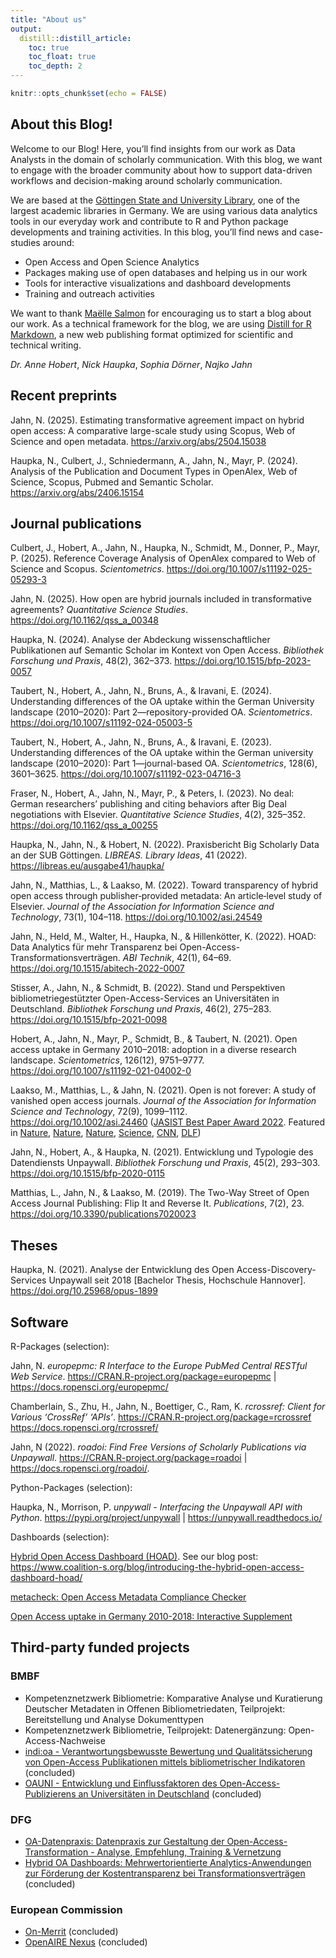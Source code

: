 ```yaml
---
title: "About us"
output:
  distill::distill_article:
    toc: true
    toc_float: true
    toc_depth: 2
---
```


```r
knitr::opts_chunk$set(echo = FALSE)
```

## About this Blog!

Welcome to our Blog! Here, you'll find insights from our work as Data Analysts in the domain of scholarly communication. With this blog, we want to engage with the broader community about how to support data-driven workflows and decision-making around scholarly communication.

We are based at the [Göttingen State and University Library](https://www.sub.uni-goettingen.de/en/news/), one of the largest academic libraries in Germany. We are using various data analytics tools in our everyday work and contribute to R and Python package developments and training activities. In this blog, you'll find news and case-studies around:

- Open Access and Open Science Analytics
- Packages making use of open databases and helping us in our work
- Tools for interactive visualizations and dashboard developments
- Training and outreach activities 

We want to thank [Maëlle Salmon](https://masalmon.eu/) for encouraging us to start a blog about our work. As a technical framework for the blog, we are using [Distill for R Markdown](https://rstudio.github.io/distill/), a new web publishing format optimized for scientific and technical writing. 

*Dr. Anne Hobert*, *Nick Haupka*, *Sophia Dörner*, *Najko Jahn*

## Recent preprints

Jahn, N. (2025). Estimating transformative agreement impact on hybrid open access: A comparative large-scale study using Scopus, Web of Science and open metadata. <https://arxiv.org/abs/2504.15038>

Haupka, N., Culbert, J., Schniedermann, A., Jahn, N., Mayr, P. (2024). Analysis of the Publication and Document Types in OpenAlex, Web of Science, Scopus, Pubmed and Semantic Scholar. <https://arxiv.org/abs/2406.15154>

## Journal publications

Culbert, J., Hobert, A., Jahn, N., Haupka, N., Schmidt, M., Donner, P., Mayr, P. (2025). Reference Coverage Analysis of OpenAlex compared to Web of Science and Scopus. *Scientometrics*. 
<https://doi.org/10.1007/s11192-025-05293-3>

Jahn, N. (2025). How open are hybrid journals included in transformative agreements? *Quantitative Science Studies*. <https://doi.org/10.1162/qss_a_00348>

Haupka, N. (2024). Analyse der Abdeckung wissenschaftlicher Publikationen auf Semantic Scholar im Kontext von Open Access. *Bibliothek Forschung und Praxis*, 48(2), 362–373. <https://doi.org/10.1515/bfp-2023-0057>

Taubert, N., Hobert, A., Jahn, N., Bruns, A., & Iravani, E. (2024). Understanding differences of the OA uptake within the German University landscape (2010–2020): Part 2—repository-provided OA. *Scientometrics*. <https://doi.org/10.1007/s11192-024-05003-5>

Taubert, N., Hobert, A., Jahn, N., Bruns, A., & Iravani, E. (2023). Understanding differences of the OA uptake within the German university landscape (2010–2020): Part 1—journal-based OA. *Scientometrics*, 128(6), 3601–3625. <https://doi.org/10.1007/s11192-023-04716-3>

Fraser, N., Hobert, A., Jahn, N., Mayr, P., & Peters, I. (2023). No deal: German researchers’ publishing and citing behaviors after Big Deal negotiations with Elsevier.
*Quantitative Science Studies*, 4(2), 325--352. <https://doi.org/10.1162/qss_a_00255>

Haupka, N., Jahn, N., & Hobert, N. (2022). Praxisbericht Big Scholarly Data an der SUB Göttingen. *LIBREAS. Library Ideas*, 41 (2022). <https://libreas.eu/ausgabe41/haupka/>

Jahn, N., Matthias, L., & Laakso, M. (2022). Toward transparency of
hybrid open access through publisher‐provided metadata: An article‐level
study of Elsevier. *Journal of the Association for Information Science
and Technology*, 73(1), 104--118. <https://doi.org/10.1002/asi.24549>

Jahn, N., Held, M., Walter, H., Haupka, N., & Hillenkötter, K. (2022).
HOAD: Data Analytics für mehr Transparenz bei
Open-Access-Transformationsverträgen. *ABI Technik*, 42(1), 64--69.
<https://doi.org/10.1515/abitech-2022-0007>

Stisser, A., Jahn, N., & Schmidt, B. (2022). Stand und Perspektiven bibliometriegestützter Open-Access-Services an Universitäten in Deutschland. *Bibliothek Forschung und Praxis*, 46(2), 275–283. <https://doi.org/10.1515/bfp-2021-0098>

Hobert, A., Jahn, N., Mayr, P., Schmidt, B., & Taubert, N. (2021). Open
access uptake in Germany 2010--2018: adoption in a diverse research
landscape. *Scientometrics*, 126(12), 9751--9777.
<https://doi.org/10.1007/s11192-021-04002-0>

Laakso, M., Matthias, L., & Jahn, N. (2021). Open is not forever: A
study of vanished open access journals. *Journal of the Association for
Information Science and Technology*, 72(9), 1099--1112.
<https://doi.org/10.1002/asi.24460> ([JASIST Best Paper Award 2022](https://www.asist.org/2022/06/15/2022-best-jasist-paper-award/). Featured in
[Nature](https://www.nature.com/articles/d41586-020-02610-z),
[Nature](https://www.nature.com/articles/d41586-024-00616-5),
[Nature](https://doi.org/10.1038/d41586-024-03842-z),
[Science](https://doi.org/10.1126/science.abe6998), [CNN](https://edition.cnn.com/2020/09/15/us/vanished-open-access-journals-trnd-scn/index.html),
[DLF](https://www.deutschlandfunknova.de/nachrichten/wissenschaft-millionen-arbeiten-sind-nicht-richtig-archiviert))

Jahn, N., Hobert, A., & Haupka, N. (2021). Entwicklung und Typologie des
Datendiensts Unpaywall. *Bibliothek Forschung und Praxis*, 45(2),
293--303. <https://doi.org/10.1515/bfp-2020-0115>

Matthias, L., Jahn, N., & Laakso, M. (2019). The Two-Way Street of Open
Access Journal Publishing: Flip It and Reverse It. *Publications*, 7(2),
23. <https://doi.org/10.3390/publications7020023>


## Theses

Haupka, N. (2021). Analyse der Entwicklung des Open Access-Discovery-Services Unpaywall seit 2018 [Bachelor Thesis, Hochschule Hannover]. <https://doi.org/10.25968/opus-1899>

## Software

R-Packages (selection):

Jahn, N. *europepmc: R Interface to the Europe PubMed Central RESTful Web Service*. <https://CRAN.R-project.org/package=europepmc> | <https://docs.ropensci.org/europepmc/>
  
Chamberlain, S., Zhu, H., Jahn, N., Boettiger, C., Ram, K. *rcrossref: Client for Various 'CrossRef' 'APIs'*. <https://CRAN.R-project.org/package=rcrossref> <https://docs.ropensci.org/rcrossref/>
  
Jahn, N (2022). *roadoi: Find Free Versions of Scholarly Publications via Unpaywall*. <https://CRAN.R-project.org/package=roadoi> | <https://docs.ropensci.org/roadoi/>.

Python-Packages (selection):

Haupka, N., Morrison, P. *unpywall - Interfacing the Unpaywall API with Python*.
<https://pypi.org/project/unpywall> | <https://unpywall.readthedocs.io/>

Dashboards (selection):

[Hybrid Open Access Dashboard (HOAD)](https://subugoe.github.io/hoaddash/). See our blog post: <https://www.coalition-s.org/blog/introducing-the-hybrid-open-access-dashboard-hoad/>

[metacheck: Open Access Metadata Compliance Checker](https://subugoe.github.io/metacheck/)

[Open Access uptake in Germany 2010-2018: Interactive Supplement](https://subugoe.shinyapps.io/oauni_10_18/)

## Third-party funded projects

### BMBF 

- Kompetenznetzwerk Bibliometrie: Komparative Analyse und Kuratierung Deutscher Metadaten in Offenen Bibliometriedaten, Teilprojekt: Bereitstellung und Analyse Dokumenttypen
- Kompetenznetzwerk Bibliometrie, Teilprojekt: Datenergänzung: Open-Access-Nachweise
- [indi:oa - Verantwortungsbewusste Bewertung und Qualitätssicherung von Open-Access Publikationen mittels bibliometrischer Indikatoren](https://open-access.network/vernetzen/open-access-projekte/indioa) (concluded)
- [OAUNI - Entwicklung und Einflussfaktoren des Open-Access-Publizierens an Universitäten in Deutschland](https://www.sub.uni-goettingen.de/projekte-forschung/projektdetails/projekt/oauni/) (concluded)

### DFG


- [OA-Datenpraxis: Datenpraxis zur Gestaltung der Open-Access-Transformation - Analyse, Empfehlung, Training & Vernetzung](https://oa-datenpraxis.de/)
- [Hybrid OA Dashboards: Mehrwertorientierte Analytics-Anwendungen zur Förderung der Kostentransparenz bei Transformationsverträgen](https://www.sub.uni-goettingen.de/projekte-forschung/projektdetails/projekt/hybrid-oa-dashboards/) (concluded)

### European Commission

- [On-Merrit](https://on-merrit.eu/) (concluded)
- [OpenAIRE Nexus](https://www.openaire.eu/openaire-nexus-project) (concluded)